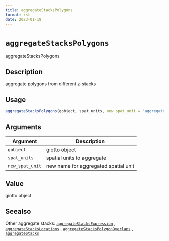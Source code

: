 ```yaml
--- 
title: aggregateStacksPolygons 
format: rst 
date: 2023-01-19 
--- 
```

# `aggregateStacksPolygons`

aggregateStacksPolygons


## Description

aggregate polygons from different z-stacks


## Usage

```r
aggregateStacksPolygons(gobject, spat_units, new_spat_unit = "aggregate")
```


## Arguments

Argument      |Description
------------- |----------------
`gobject`     |     giotto object
`spat_units`     |     spatial units to aggregate
`new_spat_unit`     |     new name for aggregated spatial unit


## Value

giotto object


## Seealso

Other aggregate stacks:
 [`aggregateStacksExpression`](#aggregatestacksexpression) ,
 [`aggregateStacksLocations`](#aggregatestackslocations) ,
 [`aggregateStacksPolygonOverlaps`](#aggregatestackspolygonoverlaps) ,
 [`aggregateStacks`](#aggregatestacks)


